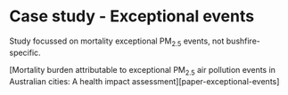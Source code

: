 # Case study - Exceptional events

Study focussed on mortality exceptional PM~2.5~ events, not bushfire-specific.

[Mortality burden attributable to exceptional PM~2.5~ air pollution events in Australian cities: A health impact assessment][paper-exceptional-events]